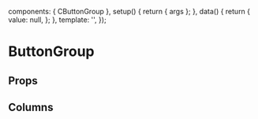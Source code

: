 
<Meta of={ButtonGroupStories} />

  components: { CButtonGroup },
  setup() {
    return { args };
  },
  data() {
    return {
      value: null,
    };
  },
  template:
    '<CButtonGroup id="ButtonGroup" v-bind="args" v-model="value"></CButtonGroup>',
});

# ButtonGroup

<Canvas transformSnippet="open">
  <Story of={ButtonGroupStories.Overview} />
</Canvas>

## Props

<Controls />

## Columns
